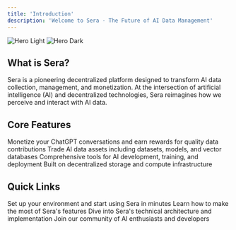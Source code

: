 ```yaml
---
title: 'Introduction'
description: 'Welcome to Sera - The Future of AI Data Management'
---
```


<img
  className="block dark:hidden"
  src="/images/hero-light.svg"
  alt="Hero Light"
/>
<img
  className="hidden dark:block"
  src="/images/hero-dark.svg"
  alt="Hero Dark"
/>

## What is Sera?

Sera is a pioneering decentralized platform designed to transform AI data collection, management, and monetization. At the intersection of artificial intelligence (AI) and decentralized technologies, Sera reimagines how we perceive and interact with AI data.

## Core Features

<CardGroup cols={2}>
  <Card
    title="GPT-To-Earn"
    icon="robot"
    href="/features/gpt-to-earn"
  >
    Monetize your ChatGPT conversations and earn rewards for quality data contributions
  </Card>
  <Card
    title="AI Data Marketplace"
    icon="store"
    href="/features/marketplace"
  >
    Trade AI data assets including datasets, models, and vector databases
  </Card>
  <Card
    title="AI Tools Suite"
    icon="toolbox"
    href="/features/ai-tools"
  >
    Comprehensive tools for AI development, training, and deployment
  </Card>
  <Card
    title="Decentralized Infrastructure"
    icon="network-wired"
    href="/features/infrastructure"
  >
    Built on decentralized storage and compute infrastructure
  </Card>
</CardGroup>

## Quick Links

<CardGroup cols={2}>
  <Card
    title="Get Started"
    icon="play"
    href="/quickstart"
  >
    Set up your environment and start using Sera in minutes
  </Card>
  <Card
    title="User Guides"
    icon="book"
    href="/guides/data-contributors"
  >
    Learn how to make the most of Sera's features
  </Card>
  <Card
    title="Technical Docs"
    icon="code"
    href="/technical/architecture"
  >
    Dive into Sera's technical architecture and implementation
  </Card>
  <Card
    title="Community"
    icon="discord"
    href="https://discord.gg/datasphere"
  >
    Join our community of AI enthusiasts and developers
  </Card>
</CardGroup>
